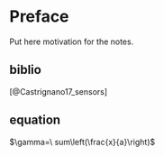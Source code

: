 # Preface
Put here motivation for the notes.

## biblio

[@Castrignano17_sensors]

## equation
$\gamma=\ sum\left(\frac{x}{a}\right)$


